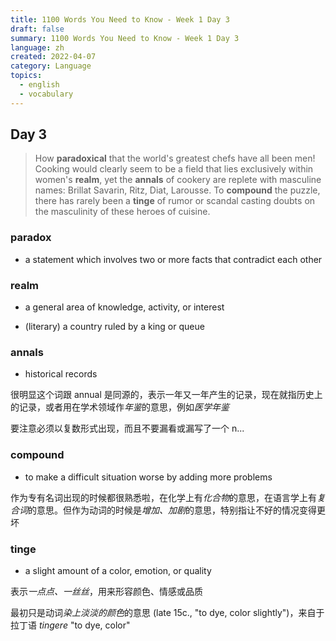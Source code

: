 ```yaml
---
title: 1100 Words You Need to Know - Week 1 Day 3
draft: false
summary: 1100 Words You Need to Know - Week 1 Day 3
language: zh
created: 2022-04-07
category: Language
topics:
  - english
  - vocabulary
---
```


## Day 3

> How **paradoxical** that the world's greatest chefs have all been men! Cooking would clearly seem to be a field that lies exclusively within women's **realm**, yet the **annals** of cookery are replete with masculine names: Brillat Savarin, Ritz, Diat, Larousse. To **compound** the puzzle, there has rarely been a **tinge** of rumor or scandal casting doubts on the masculinity of these heroes of cuisine.

### paradox

- a statement which involves two or more facts that contradict each other

### realm

- a general area of knowledge, activity, or interest

- (literary) a country ruled by a king or queue

### annals

- historical records

很明显这个词跟 annual 是同源的，表示一年又一年产生的记录，现在就指历史上的记录，或者用在学术领域作*年鉴*的意思，例如*医学年鉴*

要注意必须以复数形式出现，而且不要漏看或漏写了一个 n...

### compound

- to make a difficult situation worse by adding more problems

作为专有名词出现的时候都很熟悉啦，在化学上有*化合物*的意思，在语言学上有*复合词*的意思。但作为动词的时候是*增加、加剧*的意思，特别指让不好的情况变得更坏

### tinge

- a slight amount of a color, emotion, or quality

表示*一点点、一丝丝*，用来形容颜色、情感或品质

最初只是动词*染上淡淡的颜色*的意思 (late 15c., "to dye, color slightly")，来自于拉丁语 _tingere_ "to dye, color"
